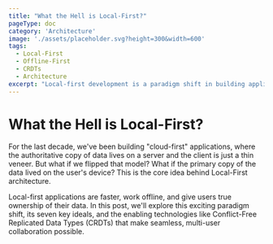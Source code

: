 ```yaml
---
title: "What the Hell is Local-First?"
pageType: doc
category: 'Architecture'
image: './assets/placeholder.svg?height=300&width=600'
tags:
  - Local-First
  - Offline-First
  - CRDTs
  - Architecture
excerpt: "Local-first development is a paradigm shift in building applications. Learn what it is, why it's gaining traction, and the core technologies like CRDTs that make it possible."
---
```


# What the Hell is Local-First?

For the last decade, we've been building "cloud-first" applications, where the authoritative copy of data lives on a server and the client is just a thin veneer. But what if we flipped that model? What if the primary copy of the data lived on the user's device? This is the core idea behind Local-First architecture.

Local-first applications are faster, work offline, and give users true ownership of their data. In this post, we'll explore this exciting paradigm shift, its seven key ideals, and the enabling technologies like Conflict-Free Replicated Data Types (CRDTs) that make seamless, multi-user collaboration possible.